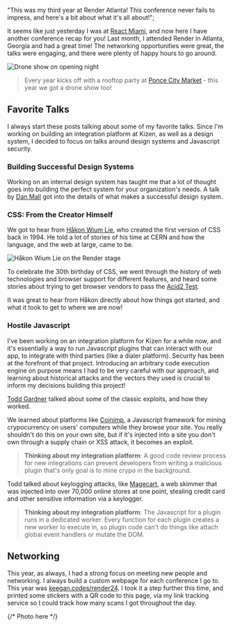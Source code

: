   "This was my third year at Render Atlanta! This conference never fails to impress, and here's a bit about what it's all about!";

It seems like just yesterday I was at [React Miami](/blog/react-miami-2024-recap), and now here I
have another conference recap for you! Last month, I attended Render in Atlanta, Georgia and had
a great time! The networking opportunities were great, the talks were engaging, and there
were plenty of happy hours to go around. 

![Drone show on opening night](drone-show.png)

> Every year kicks off with a rooftop party at [Ponce City Market](https://poncecityroof.com/) - this year we got a drone
> show too!

## Favorite Talks

I always start these posts talking about some of my favorite talks. Since I'm working on building
an integration platform at Kizen, as well as a design system, I decided to focus on talks around
design systems and Javascript security.

### Building Successful Design Systems

Working on an internal design system has taught me that a lot of thought goes into building the perfect system
for your organization's needs. A talk by [Dan Mall](https://danmall.com/) got into the details of what makes a successful
design system.

### CSS: From the Creator Himself

We got to hear from [Håkon Wium Lie](https://www.wiumlie.no/en), who created the first version of CSS back in 1994.
He told a lot of stories of his time at CERN and how the language, and the web at large, came to be.

![Håkon Wium Lie on the Render stage](hakon-render.png)

To celebrate the 30th birthday of CSS, we went through the history of web technologies and browser
support for different features, and heard some stories about trying to get browser vendors to pass
the [Acid2 Test](https://www.webstandards.org/files/acid2/test.html#top).

It was great to hear from Håkon directly about how things got started, and what it took to get to
where we are now!

### Hostile Javascript

I've been working on an integration platform for Kizen for a while now, and it's essentially a way
to run Javascript plugins that can interact with our app, to integrate with third parties (like a dialer platform).
Security has been at the forefront of that project. Introducing an arbitrary code execution engine on purpose
means I had to be very careful with our approach, and learning about historical attacks and the vectors they used
is crucial to inform my decisions building this project!

[Todd Gardner](https://www.linkedin.com/in/toddhgardner/) talked about some of the classic exploits, and how they worked.

We learned about platforms like [Coinimp](https://www.coinimp.com/), a Javascript framework for mining crypocurrency
on users' computers while they browse your site. You really shouldn't do this on your own site, but if it's injected into
a site you don't own through a supply chain or XSS attack, it becomes an exploit. 

> __Thinking about my integration platform__: A good code review process for new integrations can prevent developers from writing a malicious
> plugin that's only goal is to mine crypo in the background.

Todd talked about keylogging attacks, like [Magecart](https://www.akamai.com/glossary/what-is-magecart), a web skimmer
that was injected into over 70,000 online stores at one point, stealing credit card and other sensitive information via a
keylogger.

> __Thinking about my integration platform__: The Javascript for a plugin runs in a dedicated worker. Every function for each plugin
> creates a new worker to execute in, so plugin code can't do things like attach global event handlers or mutate the DOM.

## Networking

This year, as always, I had a strong focus on meeting new people and networking. I always build
a custom webpage for each conference I go to. This year was [keegan.codes/render24](https://keegan.codes/render24).
I took it a step further this time, and printed some stickers with a QR code to this page, via
my link tracking service so I could track how many scans I got throughout the day.

{/* Photo here  */}
